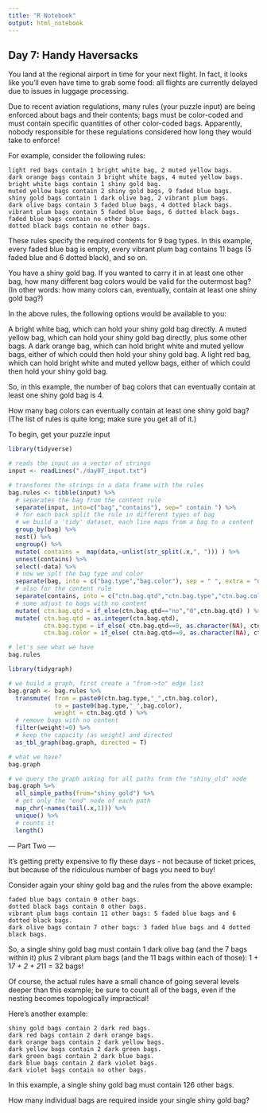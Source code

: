 ```yaml
---
title: "R Notebook"
output: html_notebook
---
```


## Day 7: Handy Haversacks

You land at the regional airport in time for your next flight. In fact, it looks like you'll even have time to grab some food: all flights are currently delayed due to issues in luggage processing.

Due to recent aviation regulations, many rules (your puzzle input) are being enforced about bags and their contents; bags must be color-coded and must contain specific quantities of other color-coded bags. Apparently, nobody responsible for these regulations considered how long they would take to enforce!

For example, consider the following rules:

```
light red bags contain 1 bright white bag, 2 muted yellow bags.
dark orange bags contain 3 bright white bags, 4 muted yellow bags.
bright white bags contain 1 shiny gold bag.
muted yellow bags contain 2 shiny gold bags, 9 faded blue bags.
shiny gold bags contain 1 dark olive bag, 2 vibrant plum bags.
dark olive bags contain 3 faded blue bags, 4 dotted black bags.
vibrant plum bags contain 5 faded blue bags, 6 dotted black bags.
faded blue bags contain no other bags.
dotted black bags contain no other bags.
```


These rules specify the required contents for 9 bag types. In this example, every faded blue bag is empty, every vibrant plum bag contains 11 bags (5 faded blue and 6 dotted black), and so on.

You have a shiny gold bag. If you wanted to carry it in at least one other bag, how many different bag colors would be valid for the outermost bag? (In other words: how many colors can, eventually, contain at least one shiny gold bag?)

In the above rules, the following options would be available to you:

A bright white bag, which can hold your shiny gold bag directly.
A muted yellow bag, which can hold your shiny gold bag directly, plus some other bags.
A dark orange bag, which can hold bright white and muted yellow bags, either of which could then hold your shiny gold bag.
A light red bag, which can hold bright white and muted yellow bags, either of which could then hold your shiny gold bag.

So, in this example, the number of bag colors that can eventually contain at least one shiny gold bag is 4.

How many bag colors can eventually contain at least one shiny gold bag? (The list of rules is quite long; make sure you get all of it.)

To begin, get your puzzle input

```r
library(tidyverse)

# reads the input as a vector of strings
input <- readLines("./day07_input.txt")

# transforms the strings in a data frame with the rules
bag.rules <- tibble(input) %>% 
  # separates the bag from the content rule
  separate(input, into=c("bag","contains"), sep=" contain ") %>% 
  # for each back split the rule in different types of bag
  # we build a 'tidy' dataset, each line maps from a bag to a content
  group_by(bag) %>% 
  nest() %>% 
  ungroup() %>% 
  mutate( contains =  map(data,~unlist(str_split(.x,", "))) ) %>% 
  unnest(contains) %>% 
  select(-data) %>% 
  # now we splt the bag type and color 
  separate(bag, into = c("bag.type","bag.color"), sep = " ", extra = "drop") %>%
  # also for the content rule
  separate(contains, into = c("ctn.bag.qtd","ctn.bag.type","ctn.bag.color"), sep=" ", extra = "drop") %>% 
  # some adjust to bags with no content
  mutate( ctn.bag.qtd = if_else(ctn.bag.qtd=="no","0",ctn.bag.qtd) ) %>% 
  mutate( ctn.bag.qtd = as.integer(ctn.bag.qtd), 
          ctn.bag.type = if_else( ctn.bag.qtd==0, as.character(NA), ctn.bag.type),
          ctn.bag.color = if_else( ctn.bag.qtd==0, as.character(NA), ctn.bag.color) )

# let's see what we have
bag.rules

library(tidygraph)

# we build a graph, first create a "from->to" edge list
bag.graph <- bag.rules %>% 
  transmute( from = paste0(ctn.bag.type,"_",ctn.bag.color),
             to = paste0(bag.type,"_",bag.color),
             weight = ctn.bag.qtd ) %>% 
  # remove bags with no content
  filter(weight!=0) %>% 
  # keep the capacity (as weight) and directed
  as_tbl_graph(bag.graph, directed = T)

# what we have?
bag.graph

# we query the graph asking for all paths from the "shiny_old" node
bag.graph %>% 
  all_simple_paths(from="shiny_gold") %>% 
  # get only the "end" node of each path
  map_chr(~names(tail(.x,1))) %>% 
  unique() %>% 
  # counts it
  length()


```
--- Part Two ---

It's getting pretty expensive to fly these days - not because of ticket prices, but because of the ridiculous number of bags you need to buy!

Consider again your shiny gold bag and the rules from the above example:

```
faded blue bags contain 0 other bags.
dotted black bags contain 0 other bags.
vibrant plum bags contain 11 other bags: 5 faded blue bags and 6 dotted black bags.
dark olive bags contain 7 other bags: 3 faded blue bags and 4 dotted black bags.
```

So, a single shiny gold bag must contain 1 dark olive bag (and the 7 bags within it) plus 2 vibrant plum bags (and the 11 bags within each of those): 1 + 1*7 + 2 + 2*11 = 32 bags!

Of course, the actual rules have a small chance of going several levels deeper than this example; be sure to count all of the bags, even if the nesting becomes topologically impractical!

Here's another example:

```
shiny gold bags contain 2 dark red bags.
dark red bags contain 2 dark orange bags.
dark orange bags contain 2 dark yellow bags.
dark yellow bags contain 2 dark green bags.
dark green bags contain 2 dark blue bags.
dark blue bags contain 2 dark violet bags.
dark violet bags contain no other bags.
```

In this example, a single shiny gold bag must contain 126 other bags.

How many individual bags are required inside your single shiny gold bag?
